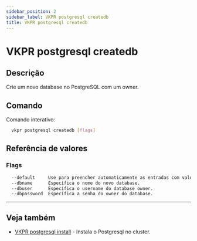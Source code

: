 ```yaml
---
sidebar_position: 2
sidebar_label: VKPR postgresql createdb
title: VKPR postgresql createdb
---
```


# VKPR postgresql createdb

## Descrição

Crie um novo database no PostgreSQL com um owner.

## Comando

Comando interativo:

```bash
  vkpr postgresql createdb [flags]
```

## Referência de valores

### Flags

```txt
  --default     Use para preencher automaticamente as entradas com valores padrões
  --dbname      Específica o nome do novo database.
  --dbuser      Específica o username do database owner.
  --dbpassword  Específica a senha do owner do database.
```

---

## Veja também

- [VKPR postgresql install](/docs/commands/postgresql/install) - Instala o Postgresql no cluster.
